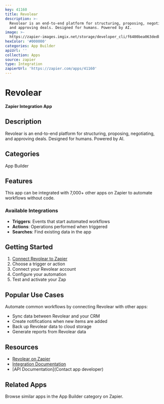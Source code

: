 ```yaml
---
key: 41160
title: Revolear
description: >-
  Revolear is an end-to-end platform for structuring, proposing, negotiating,
  and approving deals. Designed for humans. Powered by AI.
image: >-
  https://zapier-images.imgix.net/storage/developer_cli/f6400bea063dedbc0c1449e08a107e3f.png?auto=format%2Ccompress&ixlib=python-3.0.0&q=50
hexColor: '#000000'
categories: App Builder
apiUrl: ''
collection: Apps
source: zapier
type: Integration
zapierUrl: 'https://zapier.com/apps/41160'
---
```

# Revolear

**Zapier Integration App**

## Description

Revolear is an end-to-end platform for structuring, proposing, negotiating, and approving deals. Designed for humans. Powered by AI.

## Categories

App Builder

## Features

This app can be integrated with 7,000+ other apps on Zapier to automate workflows without code.

### Available Integrations

- **Triggers**: Events that start automated workflows
- **Actions**: Operations performed when triggered
- **Searches**: Find existing data in the app

## Getting Started

1. [Connect Revolear to Zapier](https://zapier.com/apps/41160)
2. Choose a trigger or action
3. Connect your Revolear account
4. Configure your automation
5. Test and activate your Zap

## Popular Use Cases

Automate common workflows by connecting Revolear with other apps:

- Sync data between Revolear and your CRM
- Create notifications when new items are added
- Back up Revolear data to cloud storage
- Generate reports from Revolear data

## Resources

- [Revolear on Zapier](https://zapier.com/apps/41160)
- [Integration Documentation](https://zapier.com/apps/41160/integrations)
- [API Documentation](Contact app developer)

## Related Apps

Browse similar apps in the App Builder category on Zapier.
